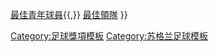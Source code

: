 {{Navbox
| name = 蘇格蘭足球記者協會獎項
| title = 蘇格蘭足球記者協會（SFWA）獎項
| list1  = [[蘇格蘭FWA足球先生|足球先生]]{{,}} [[蘇格蘭FWA年度最佳青年球員|最佳青年球員]]{{,}} [[蘇格蘭FWA年度最佳領隊|最佳領隊]]
}}<noinclude>
[[Category:足球獎項模板]]
[[Category:苏格兰足球模板]]
</noinclude>
